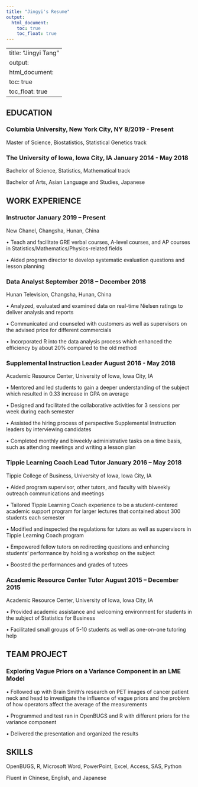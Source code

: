 ```yaml
---
title: "Jingyi's Resume"
output: 
  html_document:
    toc: true
    toc_float: true
---
```



---
title: "Jingyi Tang"
output: 
  html_document:
    toc: true
    toc_float: true
---

## **EDUCATION**

### **Columbia University, New York City, NY**							      8/2019 -	 Present

Master of Science, Biostatistics, Statistical Genetics track

### **The University of Iowa, Iowa City, IA**		     			                       	           January 2014 - May 2018

Bachelor of Science, Statistics, Mathematical track

Bachelor of Arts, Asian Language and Studies, Japanese       

 
## **WORK EXPERIENCE**


### **Instructor**									     January 2019 – Present

New Chanel, Changsha, Hunan, China

•	Teach and facilitate GRE verbal courses, A-level courses, and AP courses in Statistics/Mathematics/Physics-related fields

•	Aided program director to develop systematic evaluation questions and lesson planning


### **Data Analyst**								  September 2018 – December 2018

Hunan Television, Changsha, Hunan, China

•	Analyzed, evaluated and examined data on real-time Nielsen ratings to deliver analysis and reports

•	Communicated and counseled with customers as well as supervisors on the advised price for different commercials

•	Incorporated R into the data analysis process which enhanced the efficiency by about 20% compared to the old method


### **Supplemental Instruction Leader**    			                                              August 2016 - May 2018

Academic Resource Center, University of Iowa, Iowa City, IA

•	Mentored and led students to gain a deeper understanding of the subject which resulted in 0.33 increase in GPA on average

•	Designed and facilitated the collaborative activities for 3 sessions per week during each semester

•	Assisted the hiring process of perspective Supplemental Instruction leaders by interviewing candidates

•	Completed monthly and biweekly administrative tasks on a time basis, such as attending meetings and writing a lesson plan


### **Tippie Learning Coach Lead Tutor**                                                                                    January 2016 – May 2018

Tippie College of Business, University of Iowa, Iowa City, IA


•	Aided program supervisor, other tutors, and faculty with biweekly outreach communications and meetings

•	Tailored Tippie Learning Coach experience to be a student-centered academic support program for larger lectures that contained about 300 students each semester

•	Modified and inspected the regulations for tutors as well as supervisors in Tippie Learning Coach program

•	Empowered fellow tutors on redirecting questions and enhancing students’ performance by holding a workshop on the subject

•	Boosted the performances and grades of tutees


### **Academic Resource Center Tutor**			                 		       August 2015 – December 2015

Academic Resource Center, University of Iowa, Iowa City, IA


•	Provided academic assistance and welcoming environment for students in the subject of Statistics for Business

•	Facilitated small groups of 5-10 students as well as one-on-one tutoring help 


## **TEAM PROJECT**


### **Exploring Vague Priors on a Variance Component in an LME Model**


•	Followed up with Brain Smith’s research on PET images of cancer patient neck and head to investigate the influence of vague priors and the problem of how operators affect the average of the measurements

•	Programmed and test ran in OpenBUGS and R with different priors for the variance component

•	Delivered the presentation and organized the results


## **SKILLS**

OpenBUGS, R, Microsoft Word, PowerPoint, Excel, Access, SAS, Python

Fluent in Chinese, English, and Japanese
